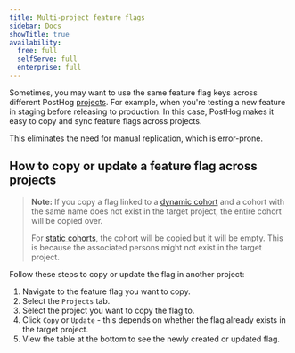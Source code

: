 ```yaml
---
title: Multi-project feature flags
sidebar: Docs
showTitle: true
availability:
  free: full
  selfServe: full
  enterprise: full
---
```


Sometimes, you may want to use the same feature flag keys across different PostHog [projects](/docs/settings/projects). For example, when you're testing a new feature in staging before releasing to production. In this case, PostHog makes it easy to copy and sync feature flags across projects.

This eliminates the need for manual replication, which is error-prone.

## How to copy or update a feature flag across projects

> **Note:** If you copy a flag linked to a [dynamic cohort](/docs/data/cohorts#dynamic-cohorts) and a cohort with the same name does not exist in the target project, the entire cohort will be copied over.
>
>For [static cohorts](/docs/data/cohorts#static-cohorts), the cohort will be copied but it will be empty. This is because the associated persons might not exist in the target project.

Follow these steps to copy or update the flag in another project:

1. Navigate to the feature flag you want to copy.
2. Select the `Projects` tab.
3. Select the project you want to copy the flag to.
4. Click `Copy` or `Update` - this depends on whether the flag already exists in the target project.
5. View the table at the bottom to see the newly created or updated flag.

<ProductScreenshot
    imageLight={MultiProjectFeatureFlagsLight}
    imageDark={MultiProjectFeatureFlagsDark}
    alt="Multi-project feature flags" 
    classes="rounded"
/>
